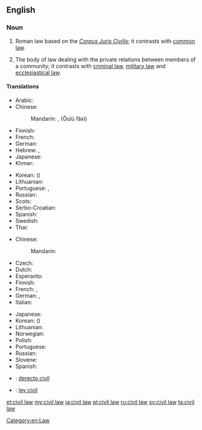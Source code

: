 {{wikipedia}}
==English==

===Noun===
{{en-noun|head=[[civil]] [[law]]}}

# {{context|legal|lang=en}} Roman law based on the ''[[Corpus Juris Civilis]]''; it contrasts with [[common law]].
# {{context|legal|lang=en}} The body of law dealing with the private relations between members of a community; it contrasts with [[criminal law]], [[military law]] and [[ecclesiastical law]].

====Translations====
{{trans-top|legal system contrasting with common law}}
* Arabic: {{t-|ar|قانون مدني|m}}
* Chinese:
*: Mandarin: {{Hant|[[歐陸]][[法系]]}}, {{Hans|[[欧陆]][[法系]]}} (Ōulù fǎxì)
* Finnish: {{t-|fi|säädösoikeus}}
* French: {{t+|fr|droit civil|m}}
* German: {{t-|de|kontinentaleuropäischer Rechtskreis|m}}
* Hebrew: {{t-|he|המשפט הקונטיננטלי}}, {{t-|he|משפט אזרחי}}
* Japanese: {{t-|ja|大陸法|tr=たいりくほう, tairiku hō}}
* Khmer: {{t-|km|ច្បាប់រដ្ឋប្បវេណី|tr=jbab roth pak ve ni|sc=Khmr}}
{{trans-mid}}
* Korean: {{t-|ko|대륙법|tr=daeryukbeop|sc=Kore}} ({{t+|ko|大陸法|sc=Kore}})
* Lithuanian: {{t-|lt|kontinentinė teisė}}
* Portuguese: {{t-|pt|civil law|f}}, {{t-|pt|direito romano-germânico|m}}
* Russian: {{t-|ru|романо-германское право|n|tr=románo-germánskoje právo}}
* Scots: {{tø|sco|ceevil law}}
* Serbo-Croatian: {{t-|sh|građansko pravo|n}}
* Spanish: {{t-|es|derecho continental|m}}
* Swedish: {{t+|sv|civilrätt}}
* Thai: {{t-|th|กฎหมายแพ่ง|tr=gòd măai pâeng|sc=Thai}}
{{trans-bottom}}

{{trans-top|body of law dealing with private relations}}
* Chinese:
*: Mandarin: {{t|cmn|民法|tr=mínfǎ|sc=Hani}}
* Czech: {{t-|cs|občanské právo|n}}
* Dutch: {{t-|nl|burgerlijk Wetboek}}
* Esperanto: {{t-|eo|civila kodo}}
* Finnish: {{t-|fi|siviilioikeus}}
* French: {{t+|fr|droit civil|m}}, {{t+|fr|code civil|m}}
* German: {{t+|de|Zivilrecht|n}}, {{t+|de|Privatrecht|n}}
* Italian: {{t-|it|diritto civile|m}}
{{trans-mid}}
* Japanese: {{t+|ja|民法|tr=みんぽう, mimpō|sc=Jpan}}
* Korean: {{t+|ko|민법|tr=minbeop|sc=Kore}} ({{t+|ko|民法|sc=Kore}})
* Lithuanian: {{t-|lt|civiline teise}}
* Norwegian: {{t-|no|privatrecht}}
* Polish: {{t-|pl|prawo cywilne|n}}
* Portuguese: {{t-|pt|direito civil|m}}
* Russian: {{t+|ru|гражданское право|n|tr=graždánskoje právo}}
* Slovene: {{t-|sl|civilno pravo|n}}
* Spanish: {{t-|es|derecho civil|m}}
{{trans-bottom}}

{{checktrans-top}}
* {{ttbc|ia}}: [[derecto civil]]
* {{ttbc|es}}: [[ley civil]] {{f}}
{{trans-bottom}}

[[Category:en:Law]]

[[et:civil law]]
[[my:civil law]]
[[ja:civil law]]
[[pl:civil law]]
[[ru:civil law]]
[[sv:civil law]]
[[ta:civil law]]